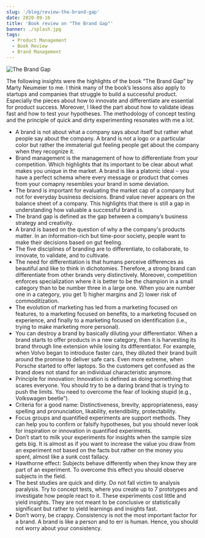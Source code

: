 ```yaml
---
slug: '/blog/review-the-brand-gap'
date: 2020-09-16
title: 'Book review on "The Brand Gap"'
banner: ./splash.jpg
tags:
  - Product Management
  - Book Review
  - Brand Management
---
```


![The Brand Gap](./splash.jpg)

The following insights were the highlights of the book “The Brand Gap” by Marty Neumeier to me. I think many of the book’s lessons also apply to startups and companies that struggle to build a successful product. Especially the pieces about how to innovate and differentiate are essential for product success. Moreover, I liked the part about how to validate ideas fast and how to test your hypotheses. The methodology of concept testing and the principle of quick and dirty experimenting resonates with me a lot.

- A brand is not about what a company says about itself but rather what people say about the company. A brand is not a logo or a particular color but rather the immaterial gut feeling people get about the company when they recognize it.
- Brand management is the management of how to differentiate from your competition. Which highlights that its important to be clear about what makes you unique in the market. A brand is like a platonic ideal – you have a perfect schema where every message or product that comes from your comapny resembles your brand in some deviation.
- The brand is important for evaluating the market cap of a company but not for everyday business decisions. Brand value never appears on the balance sheet of a company. This highlights that there is still a gap in understanding how valuable a successful brand is.
- The brand gap is defined as the gap between a company’s business strategy and creativity.
- A brand is based on the question of why a the company's products matter. In an information-rich but time-poor society, people want to make their decisions based on gut feeling.
- The five disciplines of branding are to differentiate, to collaborate, to innovate, to validate, and to cultivate.
- The need for differentiation is that humans perceive differences as beautiful and like to think in dichotomies. Therefore, a strong brand can differentiate from other brands very distinctively. Moreover, competition enforces specialization where it is better to be the champion in a small category than to be number three in a large one. When you are number one in a category, you get 1) higher margins and 2) lower risk of commoditization.
- The evolution of marketing has led from a marketing focused on features, to a marketing focused on benefits, to a marketing focused on experience, and finally to a marketing focused on identification (i.e., trying to make marketing more personal).
- You can destroy a brand by basically diluting your differentiator. When a brand starts to offer products in a new category, then it is harvesting its brand through line extension while losing its differentiator. For example, when Volvo began to introduce faster cars, they diluted their brand built around the promise to deliver safe cars. Even more extreme, when Porsche started to offer laptops. So the customers get confused as the brand does not stand for an individual characteristic anymore.
- Principle for innovation: Innovation is defined as doing something that scares everyone. You should try to be a daring brand that is trying to push the limits. You need to overcome the fear of looking stupid (e.g., Volkswagen beetle”).
- Criteria for a good name: Distinctiveness, brevity, appropriateness, easy spelling and pronunciation, likability, extendibility, protectability.
- Focus groups and quantified experiments are support methods. They can help you to confirm or falsify hypotheses, but you should never look for inspiration or innovation in quantified experiments.
- Don’t start to milk your experiments for insights when the sample size gets big. It is almost as if you want to increase the value you draw from an experiment not based on the facts but rather on the money you spent, almost like a sunk cost fallacy.
- Hawthorne effect: Subjects behave differently when they know they are part of an experiment. To overcome this effect you should observe subjects in the field.
- The best studies are quick and dirty. Do not fall victim to analysis paralysis. Try to concept tests, where you create up to 7 prototypes and investigate how people react to it. These experiments cost little and yield insights. They are not meant to be conclusive or statistically significant but rather to yield learnings and insights fast.
- Don’t worry, be crappy. Consistency is not the most important factor for a brand. A brand is like a person and to err is human. Hence, you should not worry about your consistency.
